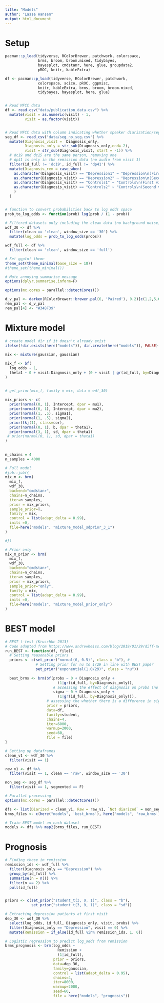 ```yaml
---
title: "Models"
author: "Lasse Hansen"
output: html_document
---
```


# Setup
```r
pacman::p_load(tidyverse, RColorBrewer, patchwork, colorspace,
               brms, broom, broom.mixed, tidybayes, 
               bayesplot, cmdstanr, here, glue, groupdata2,
               pROC, knitr, kableExtra)

df <- pacman::p_load(tidyverse, RColorBrewer, patchwork,
               colorspace, scico, pROC, ggpmisc, 
               knitr, kableExtra, brms, broom, broom.mixed, 
               tidybayes, bayesplot, here, glue)


# Read MFCC data
df <- read.csv("data/publication_data.csv") %>% 
  mutate(visit = as.numeric(visit) - 1,
         visit = as.factor(visit))


# Read MFCC data with column indicating whether speaker diarization/segmentation has taken place
seg_df <- read_csv('data/seg_no_seg.csv') %>% 
  mutate(Diagnosis_visit =  Diagnosis_only,
         Diagnosis_only = str_sub(Diagnosis_only,end=-2),
         visit = str_sub(Diagnosis_visit, start = -1)) %>% 
  # dc19 and dc15 are the same person, removing one
  # dp41 is only in the remission data (no audio from visit 1)
  filter(id_full != 'dc19', id_full != 'dp41') %>% 
  mutate(Diagnosis_rem = case_when(
    as.character(Diagnosis_visit) == "Depression1" ~ "Depression\n(First visit)",
    as.character(Diagnosis_visit) == "Depression2" ~ "Depression\n(Second visit)",
    as.character(Diagnosis_visit) == "Controls1" ~ "Controls\n(First visit)",
    as.character(Diagnosis_visit) == "Controls2" ~ "Controls\n(Second visit)",
    )
  )


# function to convert probabilities back to log odds space
prob_to_log_odds <- function(prob) log(prob / (1 - prob))

# Filtered datasets only including the clean data (no background noise) and 30 second time bins or no windowing
wdf_30 <- df %>% 
  filter(clean == 'clean', window_size == '30') %>% 
  mutate(log_odds = prob_to_log_odds(probs))

wdf_full <- df %>% 
  filter(clean == 'clean', window_size == 'full')

# Set ggplot theme
theme_set(theme_minimal(base_size = 18))
#theme_set(theme_minimal())

# Mute annoying summarise message
options(dplyr.summarise.inform=F)

options(mc.cores = parallel::detectCores())

d_v_pal <- darken(RColorBrewer::brewer.pal(6, 'Paired'), 0.2)[c(1,2,5,6)]
rem_pal <- d_v_pal
rem_pal[4] <- "#34BF39"

```

# Mixture model
```r
# create model dir if it doesn't already exist
ifelse(!dir.exists(here("models")), dir.create(here("models")), FALSE)

mix <- mixture(gaussian, gaussian)
 
mix_f <- bf(
  log_odds ~ 1,
  theta1 ~ 0 + visit:Diagnosis_only + (0 + visit | gr(id_full, by=Diagnosis_only))
)
 

# get_prior(mix_f, family = mix, data = wdf_30)
 
mix_priors <- c(
  prior(normal(0, 1), Intercept, dpar = mu1),
  prior(normal(0, 1), Intercept, dpar = mu2),
  prior(normal(1, .5), sigma1),
  prior(normal(1, .5), sigma2),
  prior(lkj(1), class=cor),
  prior(normal(0, 1), b, dpar = theta1),
  prior(normal(3, 1), sd, dpar = theta1)
 # prior(normal(0, 1), sd, dpar = theta1)
)
 
 
n_chains = 4
n_samples = 4000

# Full model
#job::job({
mix_m <- brm(
  mix_f,
  wdf_30,
  backend="cmdstanr",
  chains=n_chains,
  iter=n_samples,
  prior = mix_priors,
  sample_prior=T,
  family = mix,
  control = list(adapt_delta = 0.99),
  inits =0,
  file=here("models", "mixture_model_sdprior_3_1")
)

#})

# Prior only
mix_m_prior <- brm(
  mix_f,
  wdf_30,
  backend="cmdstanr",
  chains=n_chains,
  iter=n_samples,
  prior = mix_priors,
  sample_prior="only",
  family = mix,
  control = list(adapt_delta = 0.99),
  inits =0,
  file=here("models", "mixture_model_prior_only")
)
```

# BEST model
```r
# BEST t-test (Kruschke 2013)
# Code adapted from https://www.andrewheiss.com/blog/2019/01/29/diff-means-half-dozen-ways/#regression-best-with-priors-on-variables-instead-of-difference
run_BEST <- function(df, file){
  # Setting reasonable priors
  priors <- c(set_prior("normal(0, 0.5)", class = "b"), #
              # Setting prior for nu to 1/29 in line with BEST paper
              set_prior("exponential(1.0/29)", class = "nu"))
  
  best_brms <- brm(bf(probs ~ 0 + Diagnosis_only + 
                        (1|gr(id_full, by=Diagnosis_only)), 
                      # assessing the effect of diagnosis on probs (no intercept)
                      sigma ~ 0 + Diagnosis_only + 
                        (1|gr(id_full, by=Diagnosis_only))), 
                   # assessing the whether there is a difference in sigmas by diagnosis
                   prior = priors,
                   data=df, 
                   family=student,
                   chains=4,
                   iter=6000,
                   warmup=2000,
                   seed=60,
                   file = file)
}

# Setting up dataframes
clean_v1 <- wdf_30 %>% 
  filter(visit == 1)

raw_v1 <- df %>% 
  filter(visit == 1, clean == 'raw', window_size == '30')

non_seg <- seg_df %>% 
  filter(visit == 1, segmented == F)

# Parallel processing
options(mc.cores = parallel::detectCores())

dfs <- list(Diarized = clean_v1, Raw = raw_v1, `Not diarized` = non_seg)
brms_files <- c(here("models", 'best_brms'), here("models", 'raw_brms'), here("models", 'non_seg_brms'))

# Train BEST model on each dataset
models <- dfs %>% map2(brms_files, run_BEST)
```

# Prognosis
```r
# Finding those in remission
remission_ids <- wdf_full %>% 
  filter(Diagnosis_only == "Depression") %>% 
  group_by(id_full) %>% 
  summarise(n = n()) %>%
  filter(n == 2) %>% 
  pull(id_full)


priors <- c(set_prior("student_t(3, 0, 1)", class = "b"),
            set_prior("student_t(3, 0, 1)", class = "sd"))

# Extracting depression patients at first visit 
dep_30 <- wdf_30 %>% 
  select(log_odds, id_full, Diagnosis_only, visit, probs) %>% 
  filter(Diagnosis_only == "Depression", visit == 0) %>% 
  mutate(Remission = if_else(id_full %in% remission_ids, 1, 0)) 

# Logistic regression to predict log_odds from remission
brms_prognosis <- brm(log_odds ~ 
                        Remission + 
                        (1|id_full),
                      prior = priors,
                      data=dep_30, 
                      family=gaussian,
                      control = list(adapt_delta = 0.95),
                      chains=4,
                      iter=8000,
                      warmup=2000,
                      seed=60,
                      file = here("models", "prognosis"))

```
